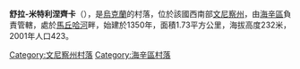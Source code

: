 {{coord|48|52|35|N|29|20|23|E|scale:30000|display=title}}

'''舒拉-米特利涅齊卡'''（{{lang-uk|Шура-Мітлинецька}}），是[[烏克蘭|烏克蘭]]的村落，位於該國西南部[[文尼察州|文尼察州]]，由[[海辛區|海辛區]]負責管轄，處於[[馬丘哈河|馬丘哈河]]畔，始建於1350年，面積1.73平方公里，海拔高度232米，2001年人口423。

[[Category:文尼察州村落|Category:文尼察州村落]]
[[Category:海辛區村落|Category:海辛區村落]]


{{Vinnytsia-geo-stub}}